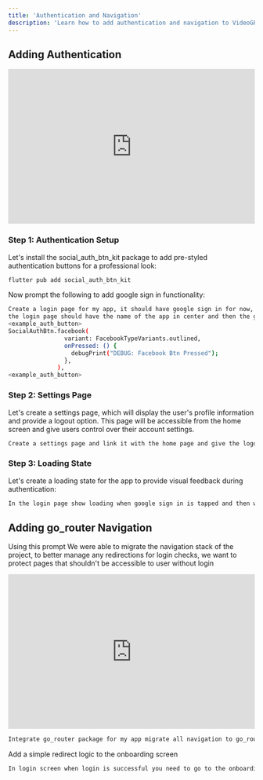 ```yaml
---
title: 'Authentication and Navigation'
description: 'Learn how to add authentication and navigation to VideoGPTAI'
---
```

## Adding Authentication

<iframe
  width="100%"
  height="315"
  src="https://www.youtube.com/embed/ECtbRaYAOeE"
  title="YouTube video player"
  frameborder="0"
  allow="accelerometer; autoplay; clipboard-write; encrypted-media; gyroscope; picture-in-picture"
  allowfullscreen
></iframe>

### Step 1: Authentication Setup

Let's install the social_auth_btn_kit package to add pre-styled authentication buttons for a professional look:

```bash
flutter pub add social_auth_btn_kit
```
Now prompt the following to add google sign in functionality:

```bash
Create a login page for my app, it should have google sign in for now, add the methods in auth service for google sign in
the login page should have the name of the app in center and then the google sign in button is used from social_auth_btn_kit package add the google sign btn reference
<example_auth_button>
SocialAuthBtn.facebook(
                variant: FacebookTypeVariants.outlined,
                onPressed: () {
                  debugPrint("DEBUG: Facebook Btn Pressed");
                },
              ),
<example_auth_button>
```
### Step 2: Settings Page

Let's create a settings page, which will display the user's profile information and provide a logout option. This page will be accessible from the home screen and give users control over their account settings.

```bash
Create a settings page and link it with the home page and give the logout option and show the current user details in the settings page for now
```

### Step 3: Loading State

Let's create a loading state for the app to provide visual feedback during authentication:

```bash
In the login page show loading when google sign in is tapped and then when sign in is complete redirect to onboarding page, check logic on main.dart
```

## Adding go_router Navigation

Using this prompt We were able to migrate the navigation stack of the project, to better manage any redirections for login checks, we want to protect pages that shouldn't be accessible to user without login

<iframe
  width="100%"
  height="315"
  src="https://www.youtube.com/embed/NsJMTzYAULA"
  title="YouTube video player"
  frameborder="0"
  allow="accelerometer; autoplay; clipboard-write; encrypted-media; gyroscope; picture-in-picture"
  allowfullscreen
></iframe>

```bash
Integrate go_router package for my app migrate all navigation to go_router
```

Add a simple redirect logic to the onboarding screen
```bash
In login screen when login is successful you need to go to the onboarding screen
```
